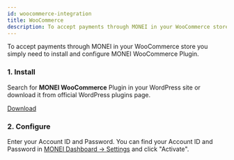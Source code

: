 ```yaml
---
id: woocommerce-integration
title: WooCommerce
description: To accept payments through MONEI in your WooCommerce store you simply need to install and configure MONEI WooCommerce Plugin.
---
```


To accept payments through MONEI in your WooCommerce store you simply need to install and configure MONEI WooCommerce Plugin.

### 1. Install

Search for **MONEI WooCommerce** Plugin in your WordPress site or download it from official WordPress plugins page.

<p>
  <a
    href="https://wordpress.org/plugins/monei/"
    target="_blank"
    className="button button--primary">
    Download
  </a>
</p>

### 2. Configure

Enter your Account ID and Password. You can find your Account ID and Password in [MONEI Dashboard → Settings](https://dashboard.monei.net/settings) and click "Activate".
